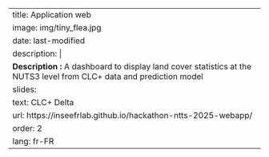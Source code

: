 ---
title: Application web
image: img/tiny_flea.jpg
date: last-modified
description: |
  <b>Description :</b> A dashboard to display land cover statistics at the NUTS3 level from CLC+ data and prediction model
slides:
  text: CLC+ Delta
  url: https://inseefrlab.github.io/hackathon-ntts-2025-webapp/
order: 2
lang: fr-FR
---